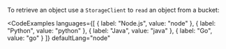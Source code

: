 To retrieve an object use a `StorageClient` to `read` an object from a bucket:

<CodeExamples 
	languages={[
	{
		label: "Node.js",
		value: "node"
	},
	{
		label: "Python",
		value: "python"
	},
	{
		label: "Java",
		value: "java"
	},
	{
		label: "Go",
		value: "go"
	}
	]}
	defaultLang="node"
>

<CodeSnippet snippet="nitrictech/node-sdk/examples/storage/read.ts" />

<CodeSnippet snippet="nitrictech/python-sdk/examples/storage/read.py" />

<CodeSnippet snippet="nitrictech/java-sdk/src/test/java/examples/storage/Read.java" />

<CodeSnippet snippet="nitrictech/go-sdk/examples/storage/read.go" />

</CodeExamples>
